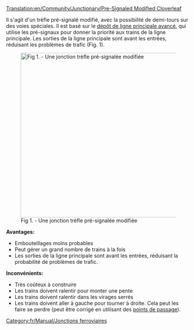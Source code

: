 [[Translation:en/Community/Junctionary/Pre-Signaled Modified Cloverleaf]]

{{fr/Community/Junctionary/Menu de Croisements}}

{{fr/Note|Cela nécessite une meilleure image}}
Il s'agit d'un trèfle pré-signalé modifié, avec la possibilité de demi-tours sur des voies spéciales. Il est basé sur le [[fr/Manual/Construction de dépôts#configurations-avancees-de-depot|dépôt de ligne principale avancé]], qui utilise les pré-signaux pour donner la priorité aux trains de la ligne principale. Les sorties de la ligne principale sont avant les entrées, réduisant les problèmes de trafic (Fig. 1).

[[File:en/Community/Junctionary/Presig mod cloverleaf.png|450px|center|thumb|Fig 1. - Une jonction trèfle pré-signalée modifiée]]


'''Avantages:'''
*Embouteillages moins probables
*Peut gérer un grand nombre de trains à la fois
*Les sorties de la ligne principale sont avant les entrées, réduisant la probabilité de problèmes de trafic.


'''Inconvénients:'''
*Très coûteux à construire
*Les trains doivent ralentir pour monter une pente
*Les trains doivent ralentir dans les virages serrés
*Les trains doivent aller à gauche pour tourner à droite. Cela peut les faire se perdre (peut être corrigé en utilisant des [[fr/Manual/Points de contrôle|points de passage]]).


[[Category:fr/Manual/Jonctions ferroviaires]]